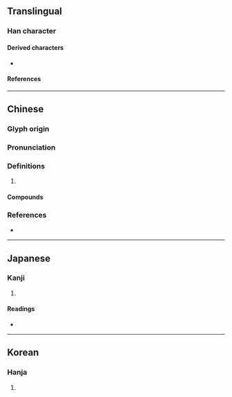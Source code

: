 {{also|兖}}
{{character info/new}}
==Translingual==

===Han character===
{{Han char|rn=10|rad=儿|as=07|sn=9|four=00216|canj=YCRHU|ids=⿱亠兌}}

====Derived characters====
* {{l|mul|[[𢯻]], [[渷]], [[𨺥]], [[𩏈]], [[𩘍]], [[𦳆]]}}

====References====
{{Han ref|kx=0125.150|dkj=01375|dj=0265.150|hdz=10273.100|uh=5157}}

----

==Chinese==
{{zh-forms|s=兖}}

===Glyph origin===
{{Han etym}}

===Pronunciation===
{{zh-pron
|m=yǎn
|c=jin5,jin2
|mc=
|oc=y
|cat=
}}

===Definitions===
{{zh-hanzi}}

# {{zh-only|兗州}}

====Compounds====
{{zh-der|兗州八伯|兗州}}

===References===
* {{R:yue:mfccd}}

----

==Japanese==

===Kanji===
{{ja-kanji|grade=|rs=儿07}}

# {{defn|lang=ja|sort=儿07}}

====Readings====
* {{ja-readings|on=[[えん]] (en)|kun=[[くくる]] (kukuru), [[ただしい]] (tadashii), [[まこと]] (makoto)}}

----

==Korean==

===Hanja===
{{ko-hanja|hangeul=연|rv=yeon|mr=yŏn}}

# {{defn|lang=ko|sort=儿07}}